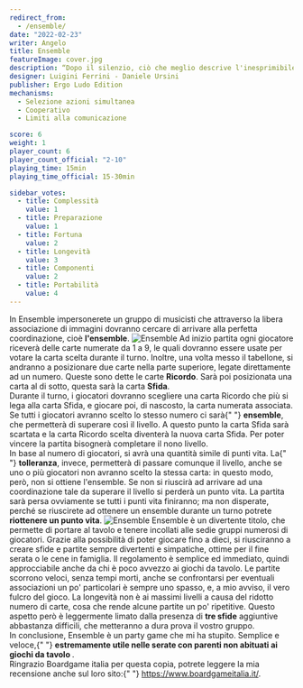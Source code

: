 ```yaml
---
redirect_from:
  - /ensemble/
date: "2022-02-23"
writer: Angelo
title: Ensemble
featureImage: cover.jpg
description: “Dopo il silenzio, ciò che meglio descrive l'inesprimibile è la musica.”
designer: Luigini Ferrini - Daniele Ursini
publisher: Ergo Ludo Edition
mechanisms:
  - Selezione azioni simultanea
  - Cooperativo
  - Limiti alla comunicazione

score: 6
weight: 1
player_count: 6
player_count_official: "2-10"
playing_time: 15min
playing_time_official: 15-30min

sidebar_votes:
  - title: Complessità
    value: 1
  - title: Preparazione
    value: 1
  - title: Fortuna
    value: 2
  - title: Longevità
    value: 3
  - title: Componenti
    value: 2
  - title: Portabilità
    value: 4
---
```


<Setting>
  In Ensemble impersonerete un gruppo di musicisti che attraverso la libera
  associazione di immagini dovranno cercare di arrivare alla perfetta
  coordinazione, cioè <strong>l'ensemble</strong>.
</Setting>

<img src="./game1.jpg" alt="Ensemble" />

<Rules>
  Ad inizio partita ogni giocatore riceverà delle carte numerate da 1 a 9, le
  quali dovranno essere usate per votare la carta scelta durante il turno.
  Inoltre, una volta messo il tabellone, si andranno a posizionare due carte
  nella parte superiore, legate direttamente ad un numero. Queste sono dette le
  carte <strong>Ricordo</strong>. Sarà poi posizionata una carta al di sotto,
  questa sarà la carta <strong>Sfida</strong>.
  <br />
  Durante il turno, i giocatori dovranno scegliere una carta Ricordo che più si
  lega alla carta Sfida, e giocare poi, di nascosto, la carta numerata
  associata. Se tutti i giocatori avranno scelto lo stesso numero ci sarà{" "}
  <strong>ensemble</strong>, che permetterà di superare così il livello. A
  questo punto la carta Sfida sarà scartata e la carta Ricordo scelta diventerà
  la nuova carta Sfida. Per poter vincere la partita bisognerà completare il
  nono livello.
  <br />
  In base al numero di giocatori, si avrà una quantità simile di punti vita. La{" "}
  <strong>tolleranza</strong>, invece, permetterà di passare comunque il
  livello, anche se uno o più giocatori non avranno scelto la stessa carta: in
  questo modo, però, non si ottiene l'ensemble. Se non si riuscirà ad arrivare
  ad una coordinazione tale da superare il livello si perderà un punto vita. La
  partita sarà persa ovviamente se tutti i punti vita finiranno; ma non
  disperate, perché se riuscirete ad ottenere un ensemble durante un turno
  potrete <strong>riottenere un punto vita</strong>.
</Rules>

<img src="./game2.jpg" alt="Ensemble" />

<Feedback>
  Ensemble è un divertente titolo, che permette di portare al tavolo e tenere
  incollati alle sedie gruppi numerosi di giocatori. Grazie alla possibilità di
  poter giocare fino a dieci, si riusciranno a creare sfide e partite sempre
  divertenti e simpatiche, ottime per il fine serata o le cene in famiglia. Il
  regolamento è semplice ed immediato, quindi approcciabile anche da chi è poco
  avvezzo ai giochi da tavolo. Le partite scorrono veloci, senza tempi morti,
  anche se confrontarsi per eventuali associazioni un po' particolari è sempre
  uno spasso, e, a mio avviso, il vero fulcro del gioco. La longevità non è ai
  massimi livelli a causa del ridotto numero di carte, cosa che rende alcune
  partite un po' ripetitive. Questo aspetto però è leggermente limato dalla
  presenza di <strong>tre sfide</strong> aggiuntive abbastanza difficili, che
  metteranno a dura prova il vostro gruppo.
  <br />
  In conclusione, Ensemble è un party game che mi ha stupito. Semplice e veloce,{" "}
  <strong>
    estremamente utile nelle serate con parenti non abituati ai giochi da tavolo
  </strong>
  .<br />
  Ringrazio Boardgame italia per questa copia, potrete leggere la mia recensione
  anche sul loro sito:{" "}
  <a href="https://www.boardgameitalia.it/">https://www.boardgameitalia.it/</a>.
</Feedback>

<Instagram id="CaUX3gqD5mY" />
